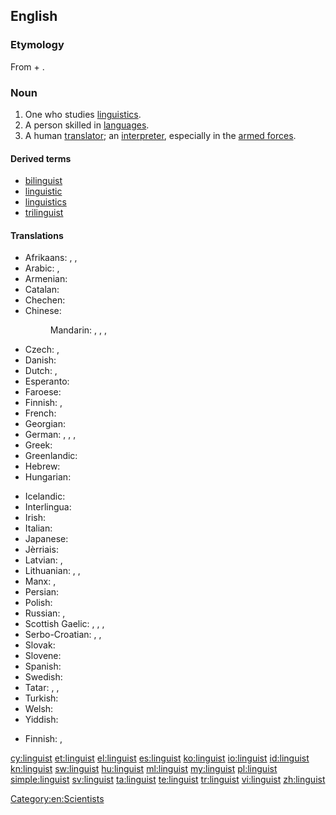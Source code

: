 {{also|Linguist}}
==English==
{{wikipedia|dab=linguist|lang=en}}

===Etymology===
From {{etyl|la|en}} {{term|lingua||tongue|lang=la}} + {{term|-ist}}.

===Noun===
{{en-noun}}

# One who studies [[linguistics]].
# A person skilled in [[language]]s.
# A human [[translator]]; an [[interpreter]], especially in the [[armed forces]].

====Derived terms====
* [[bilinguist]]
* [[linguistic]]
* [[linguistics]]
* [[trilinguist]]

====Translations====
{{trans-top|one who studies linguistics}}
* Afrikaans: {{t-|af|taalkundige}}, {{t-|af|linguis}}, {{t-|af|taalwetenskaplike}}
* Arabic: {{t-|ar|لغوي|m|tr=lughawiy}},  {{t-|ar|عالم لغوي|m|tr=3aalim lughawiy}}
* Armenian: {{t-|hy|լեզվաբան|tr=lezvaban}}
* Catalan: {{t-|ca|lingüista|m|f}}
* Chechen: {{tø|ce|меттанийн Iлманча}}
* Chinese:
*: Mandarin: {{t|cmn|語言學家|sc=Hani}},  {{t|cmn|语言学家|tr=yǔyán xuéjiā|sc=Hani}},  {{t|cmn|語言學者|sc=Hani}},  {{t|cmn|语言学者|tr=yǔyán xuézhě|sc=Hani}}
* Czech: {{t-|cs|jazykovědec|m}}, {{t-|cs|lingvista|m}}
* Danish: {{t-|da|lingvist|m|f}}
* Dutch: {{t+|nl|taalkundige|m|f}}, {{t+|nl|linguïst|m}}
* Esperanto: {{t-|eo|lingvisto}}
* Faroese: {{t-|fo|málfrøðingur|m}}
* Finnish: {{t-|fi|kielitieteilijä}}, {{t-|fi|lingvistikko}}
* French: {{t+|fr|linguiste}}
* Georgian: {{t-|ka|ლინგვისტი|sc=Geor}}
* German: {{t+|de|Sprachwissenschaftler|m}}, {{t+|de|Linguist|m}}, {{t-|de|Sprachwissenschaftlerin|f}}, {{t+|de|Linguistin|f}}
* Greek: {{t+|el|γλωσσολόγος|m|f}}
* Greenlandic: {{t-|kl|oqaasilerisoq}}
* Hebrew: {{t+|he|בלשן|m|tr=balshan}}
* Hungarian: {{t+|hu|nyelvész}}
{{trans-mid}}
* Icelandic: {{t-|is|málvísindamaður|m}}
* Interlingua: {{t-|ia|linguista}}
* Irish: {{t-|ga|teangeolaí|m}}
* Italian: {{t-|it|linguista|m|f}}
* Japanese: {{t-|ja|言語学者|tr=げんごがくしゃ, gengogakusha}}
* Jèrriais: {{tø|roa-jer|lîndgiste|m|f}}
* Latvian: {{t-|lv|valodnieks|m}}, {{t-|lv|lingvists|m}}
* Lithuanian: {{t-|lt|kalbininkas|m}}, {{t-|lt|lingvistas|m}}, {{t-|lt|kalbotyrininkas|m}}
* Manx: {{t-|gv|çhengeyder|m}}, {{t-|gv|glareydagh|m}}
* Persian: {{t-|fa|زبان‌شناس|tr=zaban-shenas|sc=fa-Arab}}
* Polish: {{t+|pl|językoznawca|m}}
* Russian: {{t+|ru|лингвист|m|tr=lingvíst}},  {{t+|ru|языковед|m|tr=jazykovéd}}
* Scottish Gaelic: {{t-|gd|cainntear|m}}, {{t-|gd|cànanaiche|m}}, {{t-|gd|teangaiche|m}}, {{t-|gd|teangair|m}}
* Serbo-Croatian: {{t-|sh|lìngvist|m}}, {{t-|sh|lingvìstica|f}}, {{t-|sh|jezikoslóvac|m}}
* Slovak: {{t-|sk|jazykovedec|m}}
* Slovene: {{t+|sl|jezikoslovec}}
* Spanish: {{t+|es|lingüista|m|f}}
* Swedish: {{t+|sv|lingvist}}
* Tatar: {{t+|tt|телче|tr=telçe|sc=Cyrl}}, {{t-|tt|тел белгече|tr=tel belgeçe|sc=Cyrl}}, {{t-|tt|лингвист|tr=lingvist|sc=Cyrl}}
* Turkish: {{t+|tr|dilbilimci}}
* Welsh: {{t+|cy|ieithydd|m}}
* Yiddish: {{t-|yi|לינגוויסט|m|tr=lingvist|sc=Hebr}}
{{trans-bottom}}

{{trans-top|a person skilled in languages}}
* Finnish: {{t-|fi|kieliniekka}}, {{t-|fi|kielimies}}
{{trans-mid}}
{{trans-bottom}}

{{trans-top|a human translator; an interpreter, especially in the armed forces}}
{{trans-mid}}
{{trans-bottom}}

[[Category:en:Scientists]]

[[cy:linguist]]
[[et:linguist]]
[[el:linguist]]
[[es:linguist]]
[[ko:linguist]]
[[io:linguist]]
[[id:linguist]]
[[kn:linguist]]
[[sw:linguist]]
[[hu:linguist]]
[[ml:linguist]]
[[my:linguist]]
[[pl:linguist]]
[[simple:linguist]]
[[sv:linguist]]
[[ta:linguist]]
[[te:linguist]]
[[tr:linguist]]
[[vi:linguist]]
[[zh:linguist]]